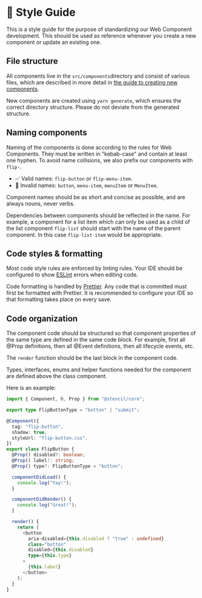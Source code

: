 
<Meta title="Requirements/Style Guide" />

# 💅 Style Guide

This is a style guide for the purpose of standardizing our Web Component
development. This should be used as reference whenever you create a new
component or update an existing one.

## File structure

All components live in the `src/components`directory and consist of various
files, which are described in more detail in
[the guide to creating new components](?path=/docs/contributions-create-a-component--page).

New components are created using `yarn generate`, which ensures the correct
directory structure. Please do not deviate from the generated structure.

## Naming components

Naming of the components is done according to the rules for Web Components. They
must be written in "kebab-case" and contain at least one hyphen. To avoid name
collisions, we also prefix our components with `flip-`.

- ✅ Valid names: `flip-button` or `flip-menu-item`.
- 🚫 Invalid names: `button`, `menu-item`, `menuItem` or `MenuItem`.

Component names should be as short and concise as possible, and are always
nouns, never verbs.

Dependencies between components should be reflected in the name. For example, a
component for a list item which can only be used as a child of the list
component `flip-list` should start with the name of the parent component. In
this case `flip-list-item` would be appropriate.

## Code styles & formatting

Most code style rules are enforced by linting rules. Your IDE should be
configured to show [ESLint](https://eslint.org/) errors when editing code.

Code formatting is handled by [Prettier](https://prettier.io/). Any code that is
committed must first be formatted with Prettier. It is recommended to configure
your IDE so that formatting takes place on every save.

## Code organization

The component code should be structured so that component properties of the same
type are defined in the same code block. For example, first all @Prop
definitions, then all @Event definitions, then all lifecycle events, etc.

The `render` function should be the last block in the component code.

Types, interfaces, enums and helper functions needed for the component are
defined above the class component.

Here is an example:

```typescript
import { Component, h, Prop } from "@stencil/core";

export type FlipButtonType = "button" | "submit";

@Component({
  tag: "flip-button",
  shadow: true,
  styleUrl: "flip-button.css",
})
export class FlipButton {
  @Prop() disabled?: boolean;
  @Prop() label!: string;
  @Prop() type?: FlipButtonType = "button";

  componentDidLoad() {
    console.log("Yay!");
  }

  componentDidRender() {
    console.log("Great!");
  }

  render() {
    return (
      <button
        aria-disabled={this.disabled ? "true" : undefined}
        class="button"
        disabled={this.disabled}
        type={this.type}
      >
        {this.label}
      </button>
    );
  }
}
```
